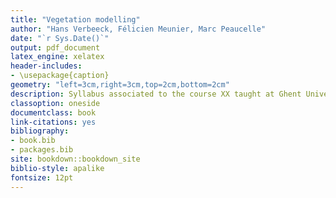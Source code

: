 ```yaml
--- 
title: "Vegetation modelling"
author: "Hans Verbeeck, Félicien Meunier, Marc Peaucelle"
date: "`r Sys.Date()`"
output: pdf_document
latex_engine: xelatex
header-includes:
- \usepackage{caption}
geometry: "left=3cm,right=3cm,top=2cm,bottom=2cm"
description: Syllabus associated to the course XX taught at Ghent University
classoption: oneside
documentclass: book
link-citations: yes
bibliography:
- book.bib
- packages.bib
site: bookdown::bookdown_site
biblio-style: apalike
fontsize: 12pt
---
```


